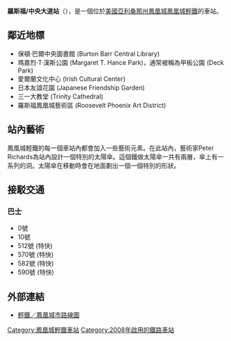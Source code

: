 {{Infobox station
|name=羅斯福/中央大道
|engname=Roosevelt/Central Avenue
|nametype=station
|livery=#cef2e0
|namecolour=Black
|linecolour=Purple
|location=[[美國|美國]][[亞利桑那州|亞利桑那州]][[鳳凰城|鳳凰城]]
|line=[[鳳凰城輕鐵|鳳凰城輕鐵]]
|stationhours=0500-2300
|hours=0500-2300
|connection=0號，10號，512號 (特快)，570號 (特快)，582號 (特快)和590號 (特快)巴士路線
|openday=2008年12月27日
|stationtype=地面車站
|platformtype= [[島式月台|島式月台]]
|platform=2}}

'''羅斯福/中央大道站'''（{{lang-en|Roosevelt/Central Avenue station}}），是一個位於[[美國|美國]][[亞利桑那州|亞利桑那州]][[鳳凰城|鳳凰城]][[鳳凰城輕鐵|鳳凰城輕鐵]]的車站。

==鄰近地標==
*保頓·巴爾中央圖書館 (Burton Barr Central Library)
*瑪嘉烈·T·漢斯公園 (Margaret T. Hance Park)，通常被稱為甲板公園 (Deck Park)
*愛爾蘭文化中心 (Irish Cultural Center)
*日本友誼花園 (Japanese Friendship Garden)
*三一大教堂 (Trinity Cathedral)
*羅斯福鳳凰城藝術區 (Roosevelt Phoenix Art District)

==站內藝術==
鳳凰城輕鐵的每一個車站內都會加入一些藝術元素。在此站內，藝術家Peter Richards為站內設計一個特別的太陽傘。這個鐵做太陽傘一共有兩層，傘上有一系列的洞。太陽傘在移動時會在地面劃出一個一個特別的形狀。

==接駁交通==
===巴士===
*0號
*10號
*512號 (特快)
*570號 (特快)
*582號 (特快)
*590號 (特快)

==外部連結==
* [https://web.archive.org/web/20090126203518/http://www.valleymetro.org/images/uploads/maps_valleymetro/H-Phx_Stations.pdf 輕鐵／鳳凰城市路線圖] {{en}}

{{鳳凰城輕鐵}}
[[Category:鳳凰城輕鐵車站|Category:鳳凰城輕鐵車站]]
[[Category:2008年啟用的鐵路車站|Category:2008年啟用的鐵路車站]]